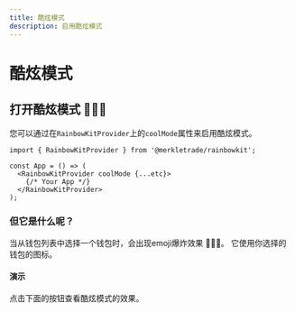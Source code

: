 ```yaml
---
title: 酷炫模式
description: 启用酷炫模式
---
```


# 酷炫模式

## 打开酷炫模式 🌈🌈🌈

您可以通过在`RainbowKitProvider`上的`coolMode`属性来启用酷炫模式。

```tsx
import { RainbowKitProvider } from '@merkletrade/rainbowkit';

const App = () => (
  <RainbowKitProvider coolMode {...etc}>
    {/* Your App */}
  </RainbowKitProvider>
);
```

### 但它是什么呢？

当从钱包列表中选择一个钱包时，会出现emoji爆炸效果 🌈🌈🌈。 它使用你选择的钱包的图标。 

#### 演示

点击下面的按钮查看酷炫模式的效果。

<CoolMode />

